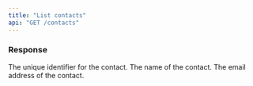 ```yaml
---
title: "List contacts"
api: "GET /contacts"
---
```


### Response

<ResponseField name="id" type="string">
  The unique identifier for the contact.
</ResponseField>

<ResponseField name="name" type="string">
  The name of the contact.
</ResponseField>

<ResponseField name="email" type="string">
  The email address of the contact.
</ResponseField>

